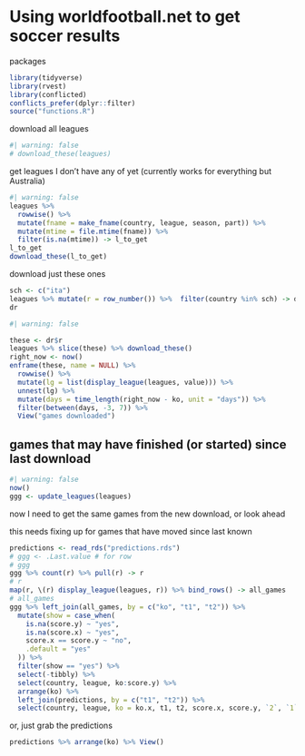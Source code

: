 # Using worldfootball.net to get soccer results

packages

```r
library(tidyverse)
library(rvest)
library(conflicted)
conflicts_prefer(dplyr::filter)
source("functions.R")
```

download all leagues

```r
#| warning: false
# download_these(leagues)
```

get leagues I don't have any of yet (currently works for everything but Australia)

```r
#| warning: false
leagues %>% 
  rowwise() %>% 
  mutate(fname = make_fname(country, league, season, part)) %>% 
  mutate(mtime = file.mtime(fname)) %>% 
  filter(is.na(mtime)) -> l_to_get
l_to_get
download_these(l_to_get)
```

download just these ones

```r
sch <- c("ita")
leagues %>% mutate(r = row_number()) %>%  filter(country %in% sch) -> dr
dr
```

```r
#| warning: false

these <- dr$r
leagues %>% slice(these) %>% download_these()
right_now <- now()
enframe(these, name = NULL) %>% 
  rowwise() %>% 
  mutate(lg = list(display_league(leagues, value))) %>% 
  unnest(lg) %>% 
  mutate(days = time_length(right_now - ko, unit = "days")) %>% 
  filter(between(days, -3, 7)) %>% 
  View("games downloaded")
```

## games that may have finished (or started) since last download

```r
#| warning: false
now()
ggg <- update_leagues(leagues)
```

now I need to get the same games from the new download, or look ahead

this needs fixing up for games that have moved since last known

```r
predictions <- read_rds("predictions.rds")
# ggg <- .Last.value # for row
# ggg
ggg %>% count(r) %>% pull(r) -> r
# r
map(r, \(r) display_league(leagues, r)) %>% bind_rows() -> all_games
# all_games
ggg %>% left_join(all_games, by = c("ko", "t1", "t2")) %>% 
  mutate(show = case_when(
    is.na(score.y) ~ "yes",
    is.na(score.x) ~ "yes",
    score.x == score.y ~ "no",
    .default = "yes"
  )) %>% 
  filter(show == "yes") %>% 
  select(-tibbly) %>% 
  select(country, league, ko:score.y) %>% 
  arrange(ko) %>% 
  left_join(predictions, by = c("t1", "t2")) %>% 
  select(country, league, ko = ko.x, t1, t2, score.x, score.y, `2`, `1`, `0`, s1, s2) %>% View(str_c("at: ", now()))
```

or, just grab the predictions

```r
predictions %>% arrange(ko) %>% View()
```
